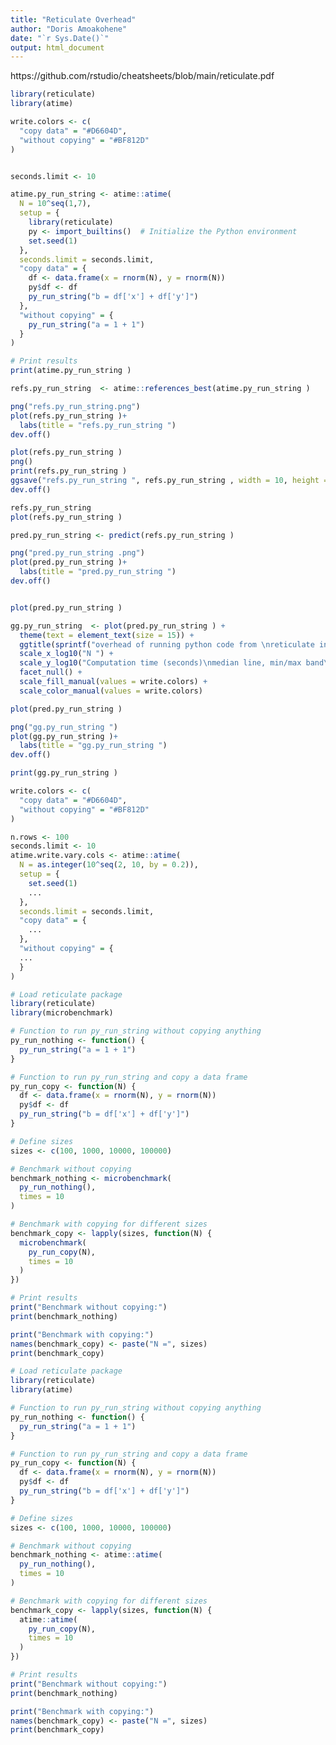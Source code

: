 ---
title: "Reticulate Overhead"
author: "Doris Amoakohene"
date: "`r Sys.Date()`"
output: html_document
---

https://github.com/rstudio/cheatsheets/blob/main/reticulate.pdf



```{r}
library(reticulate)
library(atime)

write.colors <- c(
  "copy data" = "#D6604D",
  "without copying" = "#BF812D"
)


seconds.limit <- 10

atime.py_run_string <- atime::atime(
  N = 10^seq(1,7),
  setup = {
    library(reticulate)
    py <- import_builtins()  # Initialize the Python environment
    set.seed(1)
  },
  seconds.limit = seconds.limit,
  "copy data" = {
    df <- data.frame(x = rnorm(N), y = rnorm(N))
    py$df <- df
    py_run_string("b = df['x'] + df['y']")
  },
  "without copying" = {
    py_run_string("a = 1 + 1")
  }
)

# Print results
print(atime.py_run_string )

```




```{r,warning=FALSE,message=FALSE}
refs.py_run_string  <- atime::references_best(atime.py_run_string )

png("refs.py_run_string.png")
plot(refs.py_run_string )+
  labs(title = "refs.py_run_string ")
dev.off()

plot(refs.py_run_string )
png()
print(refs.py_run_string )
ggsave("refs.py_run_string ", refs.py_run_string , width = 10, height = 6, units = "in", dpi = 300)
dev.off()

refs.py_run_string 
plot(refs.py_run_string )
```


```{r,warning=FALSE,message=FALSE}
pred.py_run_string <- predict(refs.py_run_string )

png("pred.py_run_string .png")
plot(pred.py_run_string )+
  labs(title = "pred.py_run_string ")
dev.off()


plot(pred.py_run_string )
```


```{r}
gg.py_run_string  <- plot(pred.py_run_string ) +
  theme(text = element_text(size = 15)) +
  ggtitle(sprintf("overhead of running python code from \nreticulate in R using py_run_string", n.rows)) +
  scale_x_log10("N ") +
  scale_y_log10("Computation time (seconds)\nmedian line, min/max band\nover 10 timings") +
  facet_null() +
  scale_fill_manual(values = write.colors) +
  scale_color_manual(values = write.colors)
```


```{r}
plot(pred.py_run_string )

png("gg.py_run_string ")
plot(gg.py_run_string )+
  labs(title = "gg.py_run_string ")
dev.off()

print(gg.py_run_string )
```





























```{r}
write.colors <- c(
  "copy data" = "#D6604D",
  "without copying" = "#BF812D"
)

n.rows <- 100
seconds.limit <- 10
atime.write.vary.cols <- atime::atime(
  N = as.integer(10^seq(2, 10, by = 0.2)),
  setup = {
    set.seed(1)
    ...
  },
  seconds.limit = seconds.limit,
  "copy data" = {
    ...
  },
  "without copying" = {
  ...  
  }
)
```







```{r}
# Load reticulate package
library(reticulate)
library(microbenchmark)

# Function to run py_run_string without copying anything
py_run_nothing <- function() {
  py_run_string("a = 1 + 1")
}

# Function to run py_run_string and copy a data frame
py_run_copy <- function(N) {
  df <- data.frame(x = rnorm(N), y = rnorm(N))
  py$df <- df
  py_run_string("b = df['x'] + df['y']")
}

# Define sizes
sizes <- c(100, 1000, 10000, 100000)

# Benchmark without copying
benchmark_nothing <- microbenchmark(
  py_run_nothing(),
  times = 10
)

# Benchmark with copying for different sizes
benchmark_copy <- lapply(sizes, function(N) {
  microbenchmark(
    py_run_copy(N),
    times = 10
  )
})

# Print results
print("Benchmark without copying:")
print(benchmark_nothing)

print("Benchmark with copying:")
names(benchmark_copy) <- paste("N =", sizes)
print(benchmark_copy)

```


```{r}
# Load reticulate package
library(reticulate)
library(atime)

# Function to run py_run_string without copying anything
py_run_nothing <- function() {
  py_run_string("a = 1 + 1")
}

# Function to run py_run_string and copy a data frame
py_run_copy <- function(N) {
  df <- data.frame(x = rnorm(N), y = rnorm(N))
  py$df <- df
  py_run_string("b = df['x'] + df['y']")
}

# Define sizes
sizes <- c(100, 1000, 10000, 100000)

# Benchmark without copying
benchmark_nothing <- atime::atime(
  py_run_nothing(),
  times = 10
)

# Benchmark with copying for different sizes
benchmark_copy <- lapply(sizes, function(N) {
  atime::atime(
    py_run_copy(N),
    times = 10
  )
})

# Print results
print("Benchmark without copying:")
print(benchmark_nothing)

print("Benchmark with copying:")
names(benchmark_copy) <- paste("N =", sizes)
print(benchmark_copy)

```

